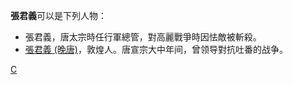 '''張君義'''可以是下列人物：
* 張君義，唐太宗時任行軍總管，對高麗戰爭時因怯敵被斬殺。
* [[張君義_(晚唐)|張君義 (晚唐)]]，敦煌人。唐宣宗大中年间，曾领导對抗吐番的战争。
{{disambig|J君義|Cat=三字张姓人名消歧义}}

[[Category:唐朝軍事人物|C]]